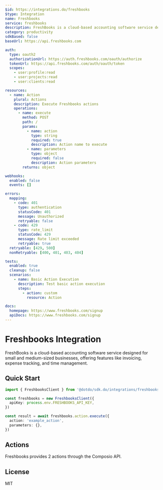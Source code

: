 ```yaml
---
$id: https://integrations.do/freshbooks
$type: Integration
name: Freshbooks
service: freshbooks
description: FreshBooks is a cloud-based accounting software service designed for small and medium-sized businesses, offering features like invoicing, expense tracking, and time management.
category: productivity
sdkBased: false
baseUrl: https://api.freshbooks.com

auth:
  type: oauth2
  authorizationUrl: https://auth.freshbooks.com/oauth/authorize
  tokenUrl: https://api.freshbooks.com/auth/oauth/token
  scopes:
    - user:profile:read
    - user:projects:read
    - user:clients:read

resources:
  - name: Action
    plural: Actions
    description: Execute Freshbooks actions
    operations:
      - name: execute
        method: POST
        path: /
        params:
          - name: action
            type: string
            required: true
            description: Action name to execute
          - name: parameters
            type: object
            required: false
            description: Action parameters
        returns: object

webhooks:
  enabled: false
  events: []

errors:
  mapping:
    - code: 401
      type: authentication
      statusCode: 401
      message: Unauthorized
      retryable: false
    - code: 429
      type: rate_limit
      statusCode: 429
      message: Rate limit exceeded
      retryable: true
  retryable: [429, 500]
  nonRetryable: [400, 401, 403, 404]

tests:
  enabled: true
  cleanup: false
  scenarios:
    - name: Basic Action Execution
      description: Test basic action execution
      steps:
        - action: custom
          resource: Action

docs:
  homepage: https://www.freshbooks.com/signup
  apiDocs: https://www.freshbooks.com/signup
---
```


# Freshbooks Integration

FreshBooks is a cloud-based accounting software service designed for small and medium-sized businesses, offering features like invoicing, expense tracking, and time management.

## Quick Start

```typescript
import { FreshbooksClient } from '@dotdo/sdk.do/integrations/freshbooks'

const freshbooks = new FreshbooksClient({
  apiKey: process.env.FRESHBOOKS_API_KEY,
})

const result = await freshbooks.action.execute({
  action: 'example_action',
  parameters: {},
})
```

## Actions

Freshbooks provides 2 actions through the Composio API.

## License

MIT
